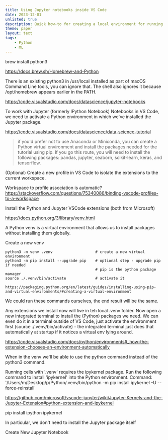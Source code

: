 ```yaml
---
title: Using Jupyter notebooks inside VS Code
date: 2023-12-01
unlisted: true
description: Quick how-to for creating a local environment for running Python code in Jupyter notebooks inside VS Code.
theme: paper
layout: text
tags:
    - Python
    - ML
---
```


brew install python3

https://docs.brew.sh/Homebrew-and-Python

There is an existing python3 in /usr/local installed as part of macOS Command
Line tools, you can ignore that. The shell also ignores it because /opt/homebrew
appears earlier in the PATH.

https://code.visualstudio.com/docs/datascience/jupyter-notebooks

To work with Jupyter (formerly IPython Notebook) Notebooks in VS Code, we need
to activate a Python environment in which we've installed the Jupyter package.

https://code.visualstudio.com/docs/datascience/data-science-tutorial

> if you'd prefer not to use Anaconda or Miniconda, you can create a Python
> virtual environment and install the packages needed for the tutorial using
> pip. If you go this route, you will need to install the following packages:
> pandas, jupyter, seaborn, scikit-learn, keras, and tensorflow.

(Optional) Create a new profile in VS Code to isolate the extensions to the
current workspace.

Workspace to profile association is automatic?
https://stackoverflow.com/questions/75340086/binding-vscode-profiles-to-a-workspace

Install the Python and Jupyter VSCode extensions (both from Microsoft)

https://docs.python.org/3/library/venv.html

A Python venv is a virtual environment that allows us to install packages
without installing them globally.

Create a new venv

    python3 -m venv .venv                   # create a new virtual environment
    python3 -m pip install --upgrade pip    # optional step - upgrade pip if needed
                                            # pip is the python package manager
    source ./.venv/bin/activate             # activate it

    https://packaging.python.org/en/latest/guides/installing-using-pip-and-virtual-environments/#creating-a-virtual-environment

We could run these commands ourselves, the end result will be the same.

Any extensions we install now will live in teh local .venv folder. Now open a
new integrated terminal to install the (Python) packages we need. We can even do
it in a terminal outside of VS Code, just activate the environment first (source
./.venv/bin/activate) - the integrated terminal just does that automatically at
startup if it notices a virtual env lying around.

https://code.visualstudio.com/docs/python/environments#_how-the-extension-chooses-an-environment-automatically

When in the venv we'll be able to use the python command instead of the python3
command.

Running cells with '.venv' requires the ipykernel package.
Run the following command to install 'ipykernel' into the Python environment.
Command: '/Users/m/Desktop/p/Python/.venv/bin/python -m pip install ipykernel -U --force-reinstall'

https://github.com/microsoft/vscode-jupyter/wiki/Jupyter-Kernels-and-the-Jupyter-Extension#python-extension-and-ipykernel



pip install ipython ipykernel

In particular, we don't need to install the Jupyter package itself

Create New Jupyter Notebook


